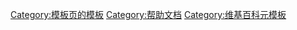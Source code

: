 {{NoteTA
|G1=MediaWiki special
|1 = zh-cn:文档; zh-tw:文件;
}}
[[Category:模板页的模板|Category:模板页的模板]]
[[Category:帮助文档|Category:帮助文档]]
[[Category:维基百科元模板|Category:维基百科元模板]]